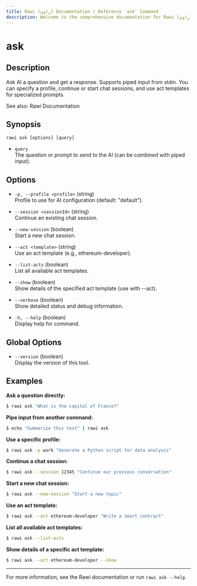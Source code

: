 ```yaml
---
title: Rawi (راوي) Documentation | Reference `ask` Command
description: Welcome to the comprehensive documentation for Rawi (راوي), a developer-friendly AI-powered CLI tool for your terminal.
---
```



<Clarity />

# ask

## Description

Ask AI a question and get a response. Supports piped input from stdin. You can specify a profile, continue or start chat sessions, and use act templates for specialized prompts.

See also: Rawi Documentation

## Synopsis

```
rawi ask [options] [query]
```

- `query`  
  The question or prompt to send to the AI (can be combined with piped input).

## Options

- `-p, --profile <profile>` (string)  
  Profile to use for AI configuration (default: "default").

- `--session <sessionId>` (string)  
  Continue an existing chat session.

- `--new-session` (boolean)  
  Start a new chat session.

- `--act <template>` (string)  
  Use an act template (e.g., ethereum-developer).

- `--list-acts` (boolean)  
  List all available act templates.

- `--show` (boolean)  
  Show details of the specified act template (use with --act).

- `--verbose` (boolean)  
  Show detailed status and debug information.

- `-h, --help` (boolean)  
  Display help for command.

## Global Options

- `--version` (boolean)  
  Display the version of this tool.

## Examples

**Ask a question directly:**

```bash
$ rawi ask "What is the capital of France?"
```

**Pipe input from another command:**

```bash
$ echo "Summarize this text" | rawi ask
```

**Use a specific profile:**

```bash
$ rawi ask -p work "Generate a Python script for data analysis"
```

**Continue a chat session:**

```bash
$ rawi ask --session 12345 "Continue our previous conversation"
```

**Start a new chat session:**

```bash
$ rawi ask --new-session "Start a new topic"
```

**Use an act template:**

```bash
$ rawi ask --act ethereum-developer "Write a smart contract"
```

**List all available act templates:**

```bash
$ rawi ask --list-acts
```

**Show details of a specific act template:**

```bash
$ rawi ask --act ethereum-developer --show
```

---

For more information, see the Rawi documentation or run `rawi ask --help`.

